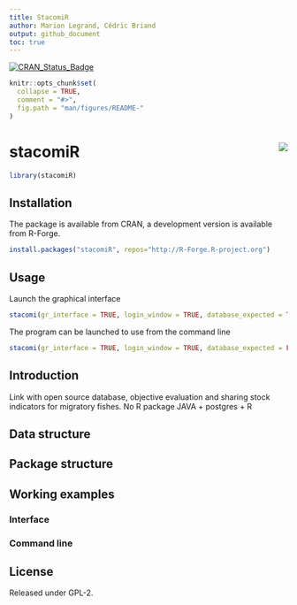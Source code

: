 ---
title: StacomiR
author: Marion Legrand, Cédric Briand
output: github_document
toc: true
---  

[![CRAN\_Status\_Badge](http://www.r-pkg.org/badges/version/stacomiR)](https://cran.r-project.org/package=stacomiR)

```{r echo = FALSE}
knitr::opts_chunk$set(
  collapse = TRUE,
  comment = "#>",
  fig.path = "man/figures/README-"
)
```

# stacomiR <img src="man/figures/logo.png" align="right" />

```{r echo=FALSE}
library(stacomiR)

```


Installation
-------------------------

The package is available from CRAN, a development version is available from
R-Forge.

```{r install, eval=FALSE}
install.packages("stacomiR", repos="http://R-Forge.R-project.org")
```

Usage
-------------------------

Launch the graphical interface

```{r example1, eval=FALSE}
stacomi(gr_interface = TRUE, login_window = TRUE, database_expected = TRUE)
```

The program can be launched to use from the command line

```{r example2, eval=FALSE}
stacomi(gr_interface = TRUE, login_window = TRUE, database_expected = FALSE)
```
Introduction
---------------------------
Link with open source database, 
objective evaluation and sharing stock indicators for migratory fishes. 
No R package
JAVA + postgres + R



Data structure
-------------------    
    

 Package structure
--------------------

Working examples
-------------------------

###        Interface

###        Command line

License
-------
Released under GPL-2.